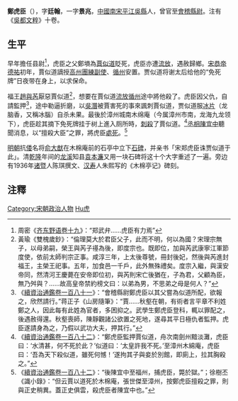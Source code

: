 '''鄭虎臣'''（{{bd|1219年||1276年}}），字'''廷翰'''，一字'''景兆'''，[[中國|中國]][[南宋|南宋]][[平江|平江]][[吳縣|吳縣]]人，曾官至[[會稽|會稽]][[縣尉|縣尉]]。注有《[[吳都文粹|吳都文粹]]》十卷。

==生平==
早年擔任县尉<ref>周密《[[:s:齊東野語_(四庫全書本)/卷19|齐东野语卷十九]]》：“郑武弁……虎臣有力焉”</ref>，虎臣之父鄭塤為[[賈似道|賈似道]]貶死，虎臣亦遭[[流放|流放]]，遇赦歸鄉。[[宋恭帝|宋恭帝]][[德祐|德祐]]初年，賈似道謫授[[高州|高州]][[團練|團練副使]]、[[循州|循州]]安置。贾似道将谢太后给他的“免死牌”日夜带在身上，以求保命。 

福王[[趙與芮|趙與芮]]厭惡賈似道<ref>黃瑜《雙槐歲鈔》：“倫理莫大於君臣父子，此而不明，何以為國？宋理宗無子，以母弟嗣，榮王與芮子禥為後，即度宗也。既即位，加與芮武康寧江軍節度使，依前太師判宗正事。咸淳三年，上太後尊號，冊封後妃，然後與芮進封福王，主榮王祀事。五年，加食邑一千戶，此外無殊禮矣。度宗入繼，與漢安帝同，然清河王慶薨在安帝即位初，與芮則宋亡後猶在，子為君，父顧為臣，無乃舛與？……故高皇帝禁約榜文曰：以弟為男，不思弟之母是何人？”</ref>，想要在賈似道[[流放|流放]][[循州|循州]]途中將他殺了。虎臣因父仇，自請監押<ref>《[[:s:續資治通鑑/卷181|續資治通鑑卷一百八十一]]》：“會稽縣尉鄭虎臣以其父嘗為似道所配，欲報之，欣然請行。”蒋正子《山房隨筆》：“賈……秋壑在朝，有術者言平章不利姓鄭之人，因此每有此姓為官者，多困抑之。武學生鄭虎臣登科，輒以罪配之，後遇赦得還。秋壑喪師，陳靜觀諸公欲置之死地，遂尋其平日極仇者監押。虎臣遂請身為之，乃假以武功大夫，押其行。”</ref>，途中勒逼折磨，以[[吳潛|吳潛]]被賈害死的事來諷刺賈似道，贾似道服[[冰片|冰片]]（龙脑香，又稱冰腦）自杀未果。最後於漳州城南木绵庵（今属漳州市南，龙海九龙领下），虎臣趁其摘下免死牌挂于树上進入厕所時，[[刺殺|刺殺]]了賈似道。<ref>《[[:s:續資治通鑑/卷182|續資治通鑑卷一百八十二]]》：“鄭虎臣監押賈似道，舟次南劍州黯淡灘，虎臣曰：‘水清甚，何不死於此？’似道曰：‘太皇許我不死。’至漳州木綿庵，虎臣曰：‘吾為天下殺似道，雖死何憾！’遂拘其子與妾於別館，即廁上，拉其胸殺之。”</ref>[[丞相|丞相]][[陳宜中|陳宜中]]聽聞消息，以“擅殺大臣”之罪，將虎臣[[處死|處死]]。<ref>《[[:s:續資治通鑑/卷182|續資治通鑑卷一百八十二]]》：“後陳宜中至福州，捕虎臣，斃於獄。”；徐樹丕《識小錄》：“但云賈以道死於木棉庵，張世傑至漳州，按鄭虎臣擅殺之罪，則與正史稍異。蓋正史俱雲，殺虎臣者陳宜中也。”</ref>

[[明朝|明朝]]抗[[倭寇|倭]]名将[[俞大猷|俞大猷]]在木棉庵前的石亭中立下[[石碑|石碑]]，并亲书「宋郑虎臣诛贾似道于此」。清[[乾隆|乾隆]]年间的[[龙溪|龙溪]]知县[[袁本濂|袁本濂]]又用一块石碑将这十个大字重述了一遍。旁边有1936年[[诸暨|诸暨]]人陈琪撰文、[[汉寿|汉寿]]人朱熙写的《木棉亭记》碑刻。

==注釋==
{{reflist|2}}

{{DEFAULTSORT:Zheng鄭虎}}
[[Category:宋朝政治人物|Category:宋朝政治人物]]
[[Category:鄭姓|Hu虎]]